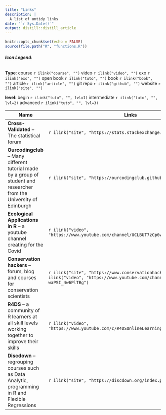 ```yaml
---
title: "Links"
description: |
  A list of untidy links
date: "`r Sys.Date()`"
output: distill::distill_article
---
```

```r
knitr::opts_chunk$set(echo = FALSE)
source(file.path("R", "functions.R"))
```
###### **Icon Legend**:
**Type**:
course `r ilink("course", "")`
video `r ilink("video", "")`
exo `r ilink("exo", "")`
open book `r ilink("tuto", "")`
book `r ilink("book", "")`
article `r ilink("article", "")`
git repo `r ilink("github", "")`
website `r ilink("site", "")`

**level**: 
begin `r ilink("tuto", "", lvl=1)` intermediate `r ilink("tuto", "", lvl=2)` advanced `r ilink("tuto", "", lvl=3)`



| Name                                      | Links |
|-------------------------------------------|-------|
|**Cross-Validated** -- The statistical forum|`r ilink("site", "https://stats.stackexchange.com/")`|
|**Ourcodingclub** -- Many different tutorial made by a group of student and researcher from the University of Edinburgh |`r ilink("site", "https://ourcodingclub.github.io/tutorials.html")`|
|**Ecological Applications in R** -- a youtube channel creating for the Covid |`r ilink("video", "https://www.youtube.com/channel/UCLBUT7zCp6wW_BXvc8094dA")`|
|**Conservation hackers** -- forum, blog and courses for conservation scientists  |`r ilink("site", "https://www.conservationhackers.org/")``r ilink("video", "https://www.youtube.com/channel/UCSH4ctGD-waPSI_4w6PlTBg")`|
|**R4DS** -- a community of R learners at all skill levels working together to improve their skills  |`r ilink("video", "https://www.youtube.com/c/R4DSOnlineLearningCommunity/featured")`|
|**Discdown** -- regrouping courses such as Data Analytic, programming in R and Flexible Regressions  |`r ilink("site", "https://discdown.org/index.php")`|

